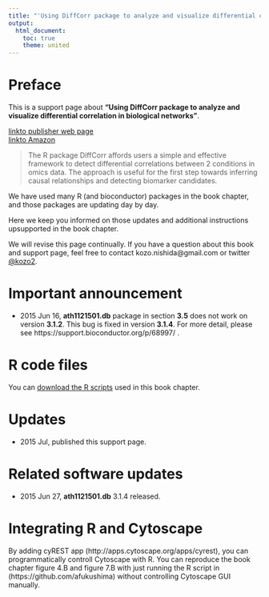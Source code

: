 ```yaml
---
title: "'Using DiffCorr package to analyze and visualize differential correlation in biological networks' support page"
output:
  html_document:
    toc: true
    theme: united
---
```


# Preface

This is a support page about **"Using DiffCorr package to analyze and visualize differential correlation in biological networks"**. 

[linkto publisher web page]()  
[linkto Amazon]()

> The R package DiffCorr affords users a simple and effective framework to detect differential correlations between 2 conditions in omics data. 
> The approach is useful for the first step towards inferring causal relationships and detecting biomarker candidates.

We have used many R (and bioconductor) packages in the book chapter, and those packages are updating day by day.

Here we keep you informed on those updates and additional instructions upsupported in the book chapter.

We will revise this page continually. If you have a question about this book and support page, feel free to contact kozo.nishida@gmail.com or twitter [\@kozo2](https://twitter.com/kozo2).

# Important announcement

- 2015 Jun 16, **ath1121501.db** package in section **3.5** does not work on version **3.1.2**. This bug is fixed in version **3.1.4**. For more detail, please see https://support.bioconductor.org/p/68997/ .

# R code files

You can [download the R scripts](https://github.com/afukushima/afukushima.github.io/tree/master/diffcorrbook) used in this book chapter.

# Updates

- 2015 Jul, published this support page.

# Related software updates

- 2015 Jun 27, **ath1121501.db** 3.1.4 released.


# Integrating R and Cytoscape

By adding cyREST app (http://apps.cytoscape.org/apps/cyrest), you can programmatically controll Cytoscape with R. You can reproduce the book chapter figure 4.B and figure 7.B with just running the R script in (https://github.com/afukushima) without controlling Cytoscape GUI manually.
